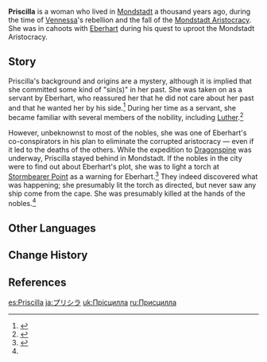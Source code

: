 {{Character Infobox
|type             = Mentioned
|deceased         = Past
|name             = Priscilla
|affiliation      = Mondstadt Aristocracy
|region           = Mondstadt

}}
'''Priscilla''' is a woman who lived in [[Mondstadt]] a thousand years ago, during the time of [[Vennessa]]'s rebellion and the fall of the [[Mondstadt Aristocracy]]. She was in cahoots with [[Eberhart]] during his quest to uproot the Mondstadt Aristocracy.

==Story==
Priscilla's background and origins are a mystery, although it is implied that she committed some kind of "sin(s)" in her past. She was taken on as a servant by Eberhart, who reassured her that he did not care about her past and that he wanted her by his side.<ref name="windspear">{{Ref/Weapon|Missive Windspear}}</ref> During her time as a servant, she became familiar with several members of the nobility, including [[Luther]].<ref>{{Ref/Item|Ancient Investigation Journal: Part III}}</ref>

However, unbeknownst to most of the nobles, she was one of Eberhart's co-conspirators in his plan to eliminate the corrupted aristocracy &mdash; even if it led to the deaths of the others. While the expedition to [[Dragonspine]] was underway, Priscilla stayed behind in Mondstadt. If the nobles in the city were to find out about Eberhart's plot, she was to light a torch at [[Stormbearer Point]] as a warning for Eberhart.<ref name="ragged">{{Ref/HEO|Ragged Records}}</ref> They indeed discovered what was happening; she presumably lit the torch as directed, but never saw any ship come from the cape. She was presumably killed at the hands of the nobles.<ref name="windspear" />

==Other Languages==
{{Other Languages|default_hidden=1
|en       = Priscilla
|zhs      = 普莉希拉
|zhs_rm   = Pǔlìxīlā
|zht      = 普莉希拉
|zht_rm   = Pǔlìxīlā
|ja       = プリシラ
|ja_rm    = Purishira
|ko       = 프리실라
|es       = Priscilla
|fr       = Priscilla
|ru       = Присцилла
|th       = Priscilla
|vi       = Priscilla
|de       = Priscilla
|id       = Priscilla
|pt       = Priscilla
|tr       = Priscilla
|it       = Priscilla
}}

==Change History==
{{Change History|introduced=1.2}}

==References==
{{Reflist}}

[[es:Priscilla]]
[[ja:プリシラ]]
[[uk:Прісцилла]]
[[ru:Присцилла]]